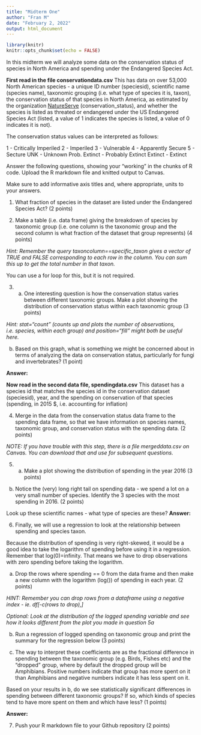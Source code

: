 ```yaml
---
title: "Midterm One"
author: "Fran M"
date: "February 2, 2022"
output: html_document
---
```


```r
library(knitr)
knitr::opts_chunk$set(echo = FALSE)
```
In this midterm we will analyze some data on the conservation status of species in North America and spending under the Endangered Species Act. 

**First read in the file conservationdata.csv**
This has data on over 53,000 North American species - a unique ID number (speciesid), scientific name (species name), taxonomic grouping (i.e. what type of species it is, taxon), the conservation status of that species in North America, as estimated by the organization [NatureServe](https://www.natureserve.org/conservation-tools/conservation-rank-calculator) (conservation_status), and whether the species is listed as threated or endangered under the US Endangered Species Act (listed, a value of 1 indicates the species is listed, a value of 0 indicates it is not).


The conservation status values can be interpreted as follows:

1 - Critically Imperiled
2 - Imperiled
3 - Vulnerable
4 - Apparently Secure
5 - Secture
UNK - Unknown
Prob. Extinct - Probably Extinct
Extinct - Extinct

Answer the following questions, showing your "working" in the chunks of R code. Upload the R markdown file and knitted output to Canvas. 

Make sure to add informative axis titles and, where appropriate, units to your answers.

1. What fraction of species in the dataset are listed under the Endangered Species Act? (2 points)

2. Make a table (i.e. data frame) giving the breakdown of species by taxonomic group (i.e. one column is the taxonomic group and the second column is what fraction of the dataset that group represents) (4 points)

*Hint: Remember the query taxoncolumn==specific_taxon gives a vector of TRUE and FALSE corresponding to each row in the column. You can sum this up to get the total number in that taxon.* 

You can use a for loop for this, but it is not required. 


3. a) One interesting question is how the conservation status varies between different taxonomic groups. Make a plot showing the distribution of conservation status within each taxonomic group (3 points)

*Hint: stat="count" (counts up and plots the number of observations, i.e. species, within each group) and position="fill" might both be useful here.* 


b) Based on this graph, what is something we might be concerned about in terms of analyzing the data on conservation status, particularly for fungi and invertebrates? (1 point)

**Answer:** 

**Now read in the second data file, spendingdata.csv**
This dataset has a species id that matches the species id in the conservation dataset (speciesid), year, and the spending on conservation of that species (spending, in 2015 $, i.e. accounting for inflation)


4. Merge in the data from the conservation status data frame to the spending data frame, so that we have information on species names, taxonomic group, and conservation status with the spending data. (2 points)



*NOTE: If you have trouble with this step, there is a file mergeddata.csv on Canvas. You can download that and use for subsequent questions.* 

5. a) Make a plot showing the distribution of spending in the year 2016 (3 points)



b) Notice the (very) long right tail on spending data - we spend a lot on a very small number of species. Identify the 3 species with the most spending in 2016. (2 points)


Look up these scientific names - what type of species are these?
**Answer:** 

6. Finally, we will use a regression to look at the relationship between spending and species taxon.

Because the distribution of spending is very right-skewed, it would be a good idea to take the logarithm of spending before using it in a regression. 
Remember that log(0)=infinity. That means we have to drop observations with zero spending before taking the logarithm.

a) Drop the rows where spending == 0 from the data frame and then make a new column with the logarithm (log()) of spending in each year. (2 points)

*HINT: Remember you can drop rows from a dataframe using a negative index - ie. df[-c(rows to drop),]*



*Optional: Look at the distribution of the logged spending variable and see how it looks different from the plot you made in question 5a*

b) Run a regression of logged spending on taxonomic group and print the summary for the regression below (3 points)


c) The way to interpret these coefficients are as the fractional difference in spending between the taxonomic group (e.g. Birds, Fishes etc) and the "dropped" group, where by default the dropped group will be Amphibians. Positive numbers indicate that group has more spent on it than Amphibians and negative numbers indicate it has less spent on it. 

Based on your results in b, do we see statistically significant differences in spending between different taxonomic groups? If so, which kinds of species tend to have more spent on them and which have less? (1 points)

**Answer:** 

7. Push your R markdown file to your Github repository (2 points)
